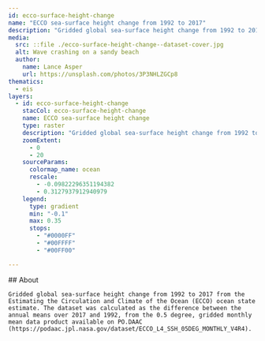 ```yaml
---
id: ecco-surface-height-change
name: "ECCO sea-surface height change from 1992 to 2017"
description: "Gridded global sea-surface height change from 1992 to 2017 from the Estimating the Circulation and Climate of the Ocean (ECCO) ocean state estimate."
media:
  src: ::file ./ecco-surface-height-change--dataset-cover.jpg
  alt: Wave crashing on a sandy beach
  author:
    name: Lance Asper
    url: https://unsplash.com/photos/3P3NHLZGCp8
thematics:
  - eis
layers:
  - id: ecco-surface-height-change
    stacCol: ecco-surface-height-change
    name: ECCO sea-surface height change
    type: raster
    description: "Gridded global sea-surface height change from 1992 to 2017 from the Estimating the Circulation and Climate of the Ocean (ECCO) ocean state estimate. The dataset was calculated as the difference between the annual means over 2017 and 1992, from the 0.5 degree, gridded monthly mean data product available on PO.DAAC (https://podaac.jpl.nasa.gov/dataset/ECCO_L4_SSH_05DEG_MONTHLY_V4R4)."
    zoomExtent:
      - 0
      - 20
    sourceParams:
      colormap_name: ocean
      rescale:
        - -0.09822296351194382
        - 0.3127937912940979
    legend:
      type: gradient
      min: "-0.1"
      max: 0.35
      stops:
        - "#0000FF"
        - "#00FFFF"
        - "#00FF00"

---
```


<Block>
  <Prose>
    ## About

    Gridded global sea-surface height change from 1992 to 2017 from the Estimating the Circulation and Climate of the Ocean (ECCO) ocean state estimate. The dataset was calculated as the difference between the annual means over 2017 and 1992, from the 0.5 degree, gridded monthly mean data product available on PO.DAAC (https://podaac.jpl.nasa.gov/dataset/ECCO_L4_SSH_05DEG_MONTHLY_V4R4).
  </Prose>
</Block>